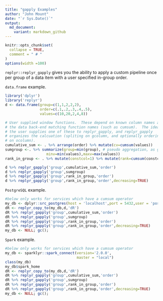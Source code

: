 ```yaml
---
title: "gapply Examples"
author: "John Mount"
date: "`r Sys.Date()`"
output:
  md_document:
    variant: markdown_github
---
```


```r
knitr::opts_chunk$set(
  collapse = TRUE,
  comment = " # "
)
options(width =100)
```

`replyr::replyr_gapply` gives you the ability to apply a custom pipeline once per group of a data item with a user specified in-group order.  

`data.frame` example.

```r
library('dplyr')
library('replyr')
d <- data.frame(group=c(1,1,2,2,2),
                order=c(.1,.2,.3,.4,.5),
                values=c(10,20,2,4,8))

# User supplied window functions.  These depend on known column names and
# the data back-end matching function names (such as cumsum).  The idea
# the user supplies one of these to replyr_gapply, and replyr_gapply
# organizes the calcuation (spliting on gcolumn, and optionally ordering
# on ocolumn).
cumulative_sum <- . %>% arrange(order) %>% mutate(cv=cumsum(values))
sumgroup <-. %>% summarize(group=min(group), # pseudo aggregation, as group constant in groups
                   minv=min(values),maxv=max(values))
rank_in_group <- . %>% mutate(constcol=1) %>% mutate(rank=cumsum(constcol)) %>% select(-constcol)

d %>% replyr_gapply('group',cumulative_sum,'order')
d %>% replyr_gapply('group',sumgroup)
d %>% replyr_gapply('group',rank_in_group,'order')
d %>% replyr_gapply('group',rank_in_group,'order',decreasing=TRUE)
```

`PostgreSQL` example.

```r
#below only works for services which have a cumsum operator
my_db <- dplyr::src_postgres(host = 'localhost',port = 5432,user = 'postgres',password = 'pg')
dR <- replyr_copy_to(my_db,d,'dR')
dR %>% replyr_gapply('group',cumulative_sum,'order')
dR %>% replyr_gapply('group',sumgroup)
dR %>% replyr_gapply('group',rank_in_group,'order')
dR %>% replyr_gapply('group',rank_in_group,'order',decreasing=TRUE)
my_db <- NULL; gc();
```

`Spark` example.

```r
#below only works for services which have a cumsum operator
my_db <- sparklyr::spark_connect(version='2.0.0', 
                                 master = "local")
class(my_db)
my_db$spark_home
dR <- replyr_copy_to(my_db,d,'dR')
dR %>% replyr_gapply('group',cumulative_sum,'order')
dR %>% replyr_gapply('group',sumgroup)
dR %>% replyr_gapply('group',rank_in_group,'order')
dR %>% replyr_gapply('group',rank_in_group,'order',decreasing=TRUE)
my_db <- NULL; gc();
```
